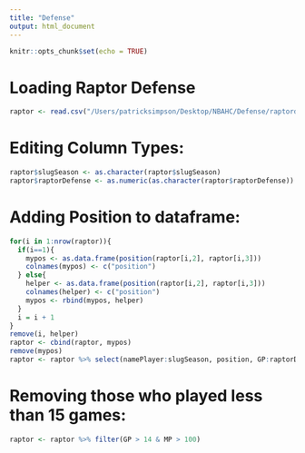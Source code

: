 ```yaml
---
title: "Defense"
output: html_document
---
```


```r
knitr::opts_chunk$set(echo = TRUE)
```

# Loading Raptor Defense
```r
raptor <- read.csv("/Users/patricksimpson/Desktop/NBAHC/Defense/raptordf.csv")
```

# Editing Column Types:
```r
raptor$slugSeason <- as.character(raptor$slugSeason)
raptor$raptorDefense <- as.numeric(as.character(raptor$raptorDefense))

```


# Adding Position to dataframe:
```r
for(i in 1:nrow(raptor)){
  if(i==1){
    mypos <- as.data.frame(position(raptor[i,2], raptor[i,3]))
    colnames(mypos) <- c("position")
  } else{
    helper <- as.data.frame(position(raptor[i,2], raptor[i,3]))
    colnames(helper) <- c("position")
    mypos <- rbind(mypos, helper)
  }
  i = i + 1
}
remove(i, helper)
raptor <- cbind(raptor, mypos)
remove(mypos)
raptor <- raptor %>% select(namePlayer:slugSeason, position, GP:raptorDefense)
```

# Removing those who played less than 15 games:
```r
raptor <- raptor %>% filter(GP > 14 & MP > 100)
```


